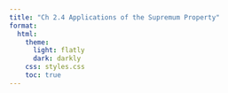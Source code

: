 ```yaml
---
title: "Ch 2.4 Applications of the Supremum Property"
format:
  html:
    theme:
      light: flatly
      dark: darkly
    css: styles.css
    toc: true
---
```


